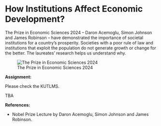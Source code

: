 # How Institutions Affect Economic Development?

The Prize in Economic Sciences 2024 – Daron Acemoglu, Simon Johnson and James Robinson – have demonstrated the importance of societal institutions for a country’s prosperity. Societies with a poor rule of law and institutions that exploit the population do not generate growth or change for the better. The laureates’ research helps us understand why.

![The Prize in Economic Sciences 2024](figures/L17/Nobel_2024.png){fig-align="center"}

**Assignment:**

Please check the KUTLMS.

TBA

**References:**

-   Nobel Prize Lecture by Daron Acemoglu, Simon Johnson and James Robinson.
